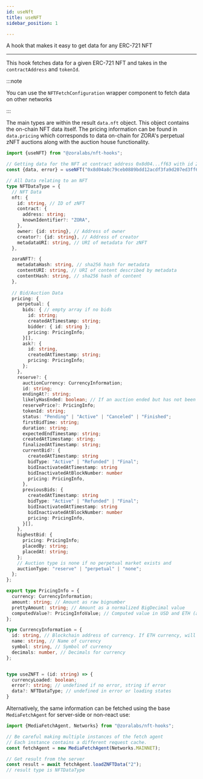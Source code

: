```yaml
---
id: useNft
title: useNFT
sidebar_position: 1

---
```


A hook that makes it easy to get data for any ERC-721 NFT

---

This hook fetches data for a given ERC-721 NFT and takes in the `contractAddress` and `tokenId`. 

:::note

You can use the `NFTFetchConfiguration` wrapper component to fetch data on other networks

:::

The main types are within the result `data.nft` object. This object contains the on-chain NFT data itself. The pricing
information can be found in `data.pricing` which corresponds to data on-chain for ZORA's perpetual zNFT auctions along with the auction house functionality.

```ts
import {useNFT} from "@zoralabs/nft-hooks";

// Getting data for the NFT at contract address 0x8d04...ff63 with id 2
const {data, error} = useNFT("0x8d04a8c79ceb0889bdd12acdf3fa9d207ed3ff63", "2");

// All Data relating to an NFT
type NFTDataType = {
  // NFT Data 
  nft: {
    id: string, // ID of zNFT
    contract: {
      address: string;
      knownIdentifier?: "ZORA",
    },
    owner: {id: string}, // Address of owner
    creator?: {id: string}, // Address of creator
    metadataURI: string, // URI of metadata for zNFT
  },

  zoraNFT?: {
    metadataHash: string, // sha256 hash for metadata
    contentURI: string, // URI of content described by metadata
    contentHash: string, // sha256 hash of content
  },
  
  // Bid/Auction Data
  pricing: {
    perpetual: {
      bids: { // empty array if no bids
        id: string;
        createdAtTimestamp: string;
        bidder: { id: string };
        pricing: PricingInfo;
      }[],
      ask?: {
        id: string,
        createdAtTimestamp: string;
        pricing: PricingInfo;
      };
    },
    reserve?: {
      auctionCurrency: CurrencyInformation;
      id: string;
      endingAt?: string;
      likelyHasEnded: boolean; // If an auction ended but has not been finalized this will be true.
      reservePrice?: PricingInfo;
      tokenId: string;
      status: "Pending" | "Active" | "Canceled" | "Finished";
      firstBidTime: string;
      duration: string;
      expectedEndTimestamp: string;
      createdAtTimestamp: string;
      finalizedAtTimestamp: string;
      currentBid?: {
        createdAtTimestamp: string
        bidType: "Active" | "Refunded" | "Final";
        bidInactivatedAtTimestamp: string
        bidInactivatedAtBlockNumber: number
        pricing: PricingInfo,
      },
      previousBids: {
        createdAtTimestamp: string
        bidType: "Active" | "Refunded" | "Final";
        bidInactivatedAtTimestamp: string
        bidInactivatedAtBlockNumber: number
        pricing: PricingInfo,
      }[],
    },
    highestBid: {
      pricing: PricingInfo;
      placedBy: string;
      placedAt: string;
    };
    // Auction type is none if no perpetual market exists and
    auctionType: "reserve" | "perpetual" | "none";
  };
};

export type PricingInfo = {
  currency: CurrencyInformation;
  amount: string; // Amount as raw bignumber
  prettyAmount: string; // Amount as a normalized BigDecimal value
  computedValue?: PricingInfoValue; // Computed value in USD and ETH (available from Uniswap API call)
};

type CurrencyInformation = {
  id: string, // Blockchain address of currency. If ETH currency, will be 0x0000000000000000000000000000000000000000
  name: string, // Name of currency
  symbol: string, // Symbol of currency
  decimals: number, // Decimals for currency
};


type useZNFT = (id: string) => {
  currencyLoaded: boolean;
  error?: string; // undefined if no error, string if error
  data?: NFTDataType; // undefined in error or loading states
}
```

Alternatively, the same information can be fetched using the base `MediaFetchAgent` for server-side or non-react use:

```ts
import {MediaFetchAgent, Networks} from "@zoralabs/nft-hooks";

// Be careful making multiple instances of the fetch agent
// Each instance contains a different request cache.
const fetchAgent = new MediaFetchAgent(Networks.MAINNET);

// Get result from the server
const result = await fetchAgent.loadZNFTData("2");
// result type is NFTDataType
```